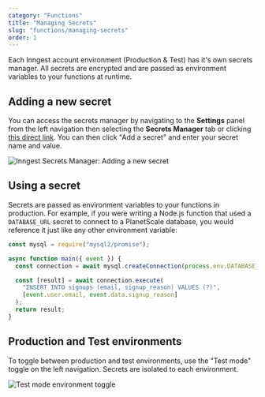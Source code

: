 ```yaml
---
category: "Functions"
title: "Managing Secrets"
slug: "functions/managing-secrets"
order: 1
---
```


Each Inngest account environment (Production & Test) has it's own secrets manager. All secrets are encrypted and are passed as environment variables to your functions at runtime.

## Adding a new secret

You can access the secrets manager by navigating to the **Settings** panel from the left navigation then selecting the **Secrets Manager** tab or clicking [this direct link](https://app.inngest.com/settings/secrets). You can then click "Add a secret" and enter your secret name and value.

![Inngest Secrets Manager: Adding a new secret](/assets/docs/managing-secrets/secrets-manager.png)

## Using a secret

Secrets are passed as environment variables to your functions in production. For example, if you were writing a Node.js function that used a `DATABASE_URL` secret to connect to a PlanetScale database, you would reference it just like any other environment variable:

```js
const mysql = require("mysql2/promise");

async function main({ event }) {
  const connection = await mysql.createConnection(process.env.DATABASE_URL);

  const [result] = await connection.execute(
    "INSERT INTO signups (email, signup_reason) VALUES (?)",
    [event.user.email, event.data.signup_reason]
  );
  return result;
}
```

## Production and Test environments

To toggle between production and test environments, use the "Test mode" toggle on the left navigation. Secrets are isolated to each environment.

![Test mode environment toggle](/assets/docs/managing-secrets/test-mode-toggle.png)
